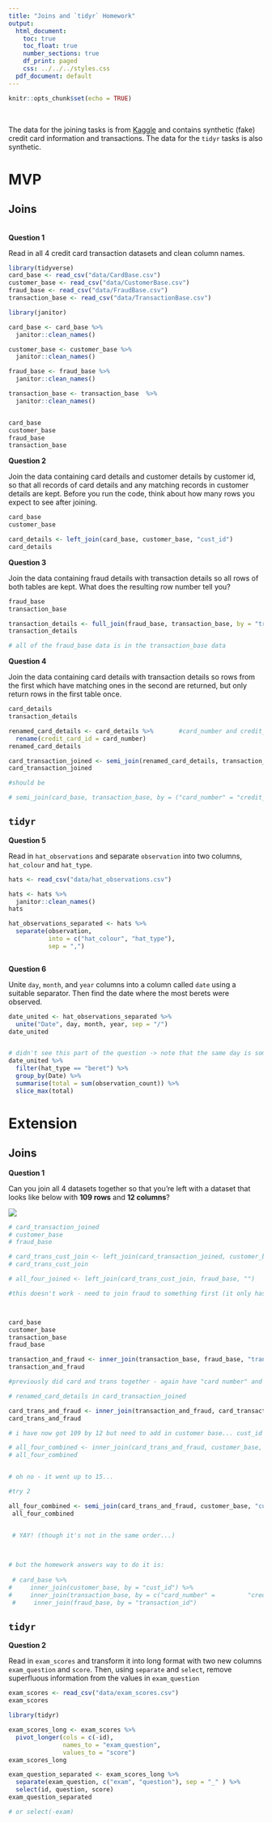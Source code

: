 ```yaml
---
title: "Joins and `tidyr` Homework"
output:
  html_document:
    toc: true
    toc_float: true
    number_sections: true
    df_print: paged
    css: ../../../styles.css
  pdf_document: default
---
```



```r
knitr::opts_chunk$set(echo = TRUE)
```

<br>

The data for the joining tasks is from [Kaggle](https://www.kaggle.com/ananta/credit-card-data) and contains synthetic (fake) credit card information and transactions. The data for the `tidyr` tasks is also synthetic.

# MVP

## Joins

<br>
**Question 1**

Read in all 4 credit card transaction datasets and clean column names.

```r
library(tidyverse)
card_base <- read_csv("data/CardBase.csv")
customer_base <- read_csv("data/CustomerBase.csv")
fraud_base <- read_csv("data/FraudBase.csv")
transaction_base <- read_csv("data/TransactionBase.csv")

library(janitor)

card_base <- card_base %>% 
  janitor::clean_names()

customer_base <- customer_base %>% 
  janitor::clean_names()

fraud_base <- fraud_base %>% 
  janitor::clean_names()

transaction_base <- transaction_base  %>% 
  janitor::clean_names()


card_base
customer_base
fraud_base
transaction_base
```


**Question 2**

Join the data containing card details and customer details by customer id, so that all records of card details and any matching records in customer details are kept. Before you run the code, think about how many rows you expect to see after joining.

```r

card_base
customer_base

card_details <- left_join(card_base, customer_base, "cust_id")
card_details


```


**Question 3**

Join the data containing fraud details with transaction details so all rows of both tables are kept. What does the resulting row number tell you?

```r
fraud_base
transaction_base

transaction_details <- full_join(fraud_base, transaction_base, by = "transaction_id")
transaction_details

# all of the fraud_base data is in the transaction_base data

```


**Question 4**

Join the data containing card details with transaction details so rows from the first which have matching ones in the second are returned, but only return rows in the first table once.


```r
card_details
transaction_details

renamed_card_details <- card_details %>%       #card_number and credit_card_id are the same?
  rename(credit_card_id = card_number) 
renamed_card_details

card_transaction_joined <- semi_join(renamed_card_details, transaction_details, by = "credit_card_id")
card_transaction_joined

#should be 

# semi_join(card_base, transaction_base, by = ("card_number" = "credit_card_id"))

```



## `tidyr`

**Question 5**

Read in `hat_observations` and separate `observation` into two columns, `hat_colour` and `hat_type`.

```r
hats <- read_csv("data/hat_observations.csv")

hats <- hats %>% 
  janitor::clean_names()
hats

hat_observations_separated <- hats %>% 
  separate(observation, 
           into = c("hat_colour", "hat_type"), 
           sep = ",")



```


**Question 6**

Unite `day`, `month`, and `year` columns into a column called `date` using a suitable separator. Then find the date where the most berets were observed.

```r

date_united <- hat_observations_separated %>% 
  unite("Date", day, month, year, sep = "/")
date_united


# didn't see this part of the question -> note that the same day is sometimes observed twice
date_united %>% 
  filter(hat_type == "beret") %>% 
  group_by(Date) %>% 
  summarise(total = sum(observation_count)) %>% 
  slice_max(total)

```



# Extension

## Joins

**Question 1**

Can you join all 4 datasets together so that you're left with a dataset that looks like below with **109 rows** and **12 columns**?

![](images/all_joined.png)


```r



# card_transaction_joined 
# customer_base
# fraud_base

# card_trans_cust_join <- left_join(card_transaction_joined, customer_base, "cust_id")
# card_trans_cust_join

# all_four_joined <- left_join(card_trans_cust_join, fraud_base, "")

#this doesn't work - need to join fraud to something first (it only has 2 variables )



card_base
customer_base
transaction_base
fraud_base

transaction_and_fraud <- inner_join(transaction_base, fraud_base, "transaction_id")
transaction_and_fraud 

#previously did card and trans together - again have "card number" and "credit_card_id

# renamed_card_details in card_transaction_joined

card_trans_and_fraud <- inner_join(transaction_and_fraud, card_transaction_joined, "credit_card_id")
card_trans_and_fraud

# i have now got 109 by 12 but need to add in customer base... cust_id is the same

# all_four_combined <- inner_join(card_trans_and_fraud, customer_base, "cust_id")
# all_four_combined


# oh no - it went up to 15... 

#try 2

all_four_combined <- semi_join(card_trans_and_fraud, customer_base, "cust_id")
 all_four_combined


 # YAY! (though it's not in the same order...)

 
 
# but the homework answers way to do it is:
 
 # card_base %>% 
#     inner_join(customer_base, by = "cust_id") %>% 
#     inner_join(transaction_base, by = c("card_number" =         "credit_card_id")) %>% 
 #     inner_join(fraud_base, by = "transaction_id")
```



## `tidyr`

**Question 2**

Read in `exam_scores` and transform it into long format with two new columns `exam_question` and `score`. Then, using `separate` and `select`, remove superfluous information from the values in `exam_question`

```r
exam_scores <- read_csv("data/exam_scores.csv")
exam_scores

library(tidyr)

exam_scores_long <- exam_scores %>%
  pivot_longer(cols = c(-id), 
               names_to = "exam_question", 
               values_to = "score") 
exam_scores_long

exam_question_separated <- exam_scores_long %>%
  separate(exam_question, c("exam", "question"), sep = "_" ) %>% 
  select(id, question, score)
exam_question_separated

# or select(-exam)
```

